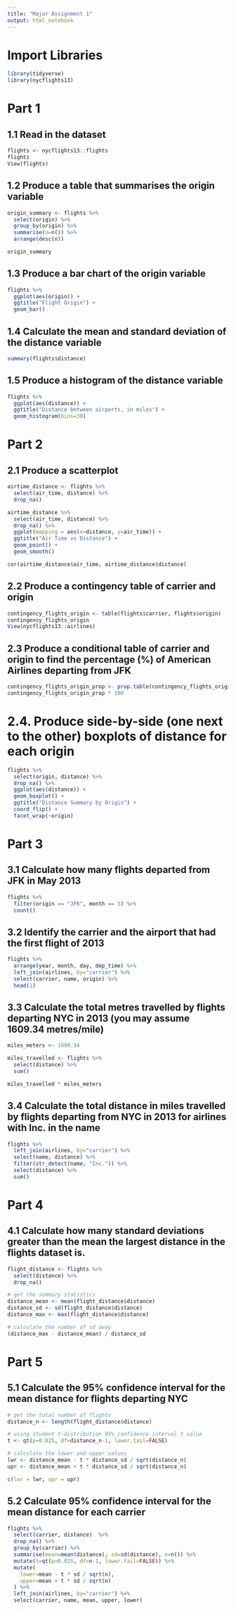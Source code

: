 ```yaml
---
title: "Major Assignment 1"
output: html_notebook
---
```


# Import Libraries

```r
library(tidyverse)
library(nycflights13)
```

# Part 1

## 1.1 Read in the dataset 

```r
flights <- nycflights13::flights
flights
View(flights)
```
## 1.2 Produce a table that summarises the origin variable 

```r
origin_summary <- flights %>%
  select(origin) %>%
  group_by(origin) %>%
  summarise(n=n()) %>%
  arrange(desc(n))

origin_summary
```
## 1.3 Produce a bar chart of the origin variable

```r
flights %>%
  ggplot(aes(origin)) +
  ggtitle("Flight Origin") +
  geom_bar()
```
## 1.4 Calculate the mean and standard deviation of the distance variable

```r
summary(flights$distance)
```
## 1.5 Produce a histogram of the distance variable 

```r
flights %>%
  ggplot(aes(distance)) +
  ggtitle("Distance between airports, in miles") +
  geom_histogram(bins=30)
```
# Part 2

## 2.1 Produce a scatterplot

```r
airtime_distance <- flights %>%
  select(air_time, distance) %>%
  drop_na()

airtime_distance %>%
  select(air_time, distance) %>%
  drop_na() %>%
  ggplot(mapping = aes(x=distance, y=air_time)) +
  ggtitle("Air Time vs Distance") +
  geom_point() + 
  geom_smooth()
```
```r
cor(airtime_distance$air_time, airtime_distance$distance)
```
## 2.2 Produce a contingency table of carrier and origin

```r
contingency_flights_origin <- table(flights$carrier, flights$origin)
contingency_flights_origin
View(nycflights13::airlines)
```
## 2.3 Produce a conditional table of carrier and origin to find the percentage (%) of American Airlines departing from JFK

```r
contingency_flights_origin_prop <- prop.table(contingency_flights_origin)
contingency_flights_origin_prop * 100
```
# 2.4. Produce side-by-side (one next to the other) boxplots of distance for each origin

```r
flights %>%
  select(origin, distance) %>%
  drop_na() %>%
  ggplot(aes(distance)) +
  geom_boxplot() +
  ggtitle("Distance Summary by Origin") + 
  coord_flip() +
  facet_wrap(~origin)
```
# Part 3

## 3.1 Calculate how many flights departed from JFK in May 2013

```r
flights %>%
  filter(origin == "JFK", month == 5) %>%
  count()
```
## 3.2 Identify the carrier and the airport that had the first flight of 2013

```r
flights %>%
  arrange(year, month, day, dep_time) %>%
  left_join(airlines, by="carrier") %>%
  select(carrier, name, origin) %>%
  head(1)
```
## 3.3 Calculate the total metres travelled by flights departing NYC in 2013 (you may assume 1609.34 metres/mile)

```r
miles_meters <- 1609.34

miles_travelled <- flights %>%
  select(distance) %>%
  sum()

miles_travelled * miles_meters
```
## 3.4 Calculate the total distance in miles travelled by flights departing from NYC in 2013 for airlines with Inc. in the name 

```r
flights %>%
  left_join(airlines, by="carrier") %>%
  select(name, distance) %>%
  filter(str_detect(name, "Inc.")) %>%
  select(distance) %>%
  sum()
```
# Part 4

## 4.1 Calculate how many standard deviations greater than the mean the largest distance in the flights dataset is.

```r
flight_distance <- flights %>%
  select(distance) %>%
  drop_na()

# get the summary statistics
distance_mean <- mean(flight_distance$distance)
distance_sd <- sd(flight_distance$distance)
distance_max <- max(flight_distance$distance)

# calculate the number of sd away
(distance_max - distance_mean) / distance_sd
```
# Part 5

## 5.1 Calculate the 95% confidence interval for the mean distance for flights departing NYC

```r
# get the total number of flights
distance_n <- length(flight_distance$distance)

# using student t-distribution 95% confidence interval t value
t <- qt(p=0.025, df=distance_n-1, lower.tail=FALSE)

# calculate the lower and upper values
lwr <- distance_mean - t * distance_sd / sqrt(distance_n)
upr <- distance_mean + t * distance_sd / sqrt(distance_n)

c(lwr = lwr, upr = upr)
```
## 5.2 Calculate 95% confidence interval for the mean distance for each carrier

```r
flights %>%
  select(carrier, distance)  %>%
  drop_na() %>%
  group_by(carrier) %>%
  summarise(mean=mean(distance), sd=sd(distance), n=n()) %>%
  mutate(t=qt(p=0.025, df=n-1, lower.tail=FALSE)) %>%
  mutate(
    lower=mean - t * sd / sqrt(n),
    upper=mean + t * sd / sqrt(n)
  ) %>%
  left_join(airlines, by="carrier") %>%
  select(carrier, name, mean, upper, lower)
```

